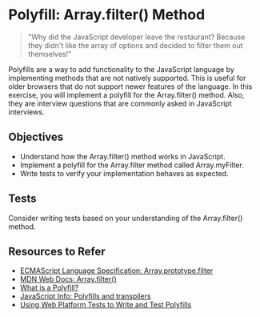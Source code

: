 
# Polyfill: Array.filter() Method

> "Why did the JavaScript developer leave the restaurant? Because they didn't like the array of options and decided to filter them out themselves!"

Polyfills are a way to add functionality to the JavaScript language by implementing methods that are not natively supported. This is useful for older browsers that do not support newer features of the language. In this exercise, you will implement a polyfill for the Array.filter() method. Also, they are interview questions that are commonly asked in JavaScript interviews.

## Objectives

- Understand how the Array.filter() method works in JavaScript.
- Implement a polyfill for the Array.filter method called Array.myFilter.
- Write tests to verify your implementation behaves as expected.

## Tests

Consider writing tests based on your understanding of the Array.filter() method.

## Resources to Refer

- [ECMAScript Language Specification: Array.prototype.filter](https://tc39.es/ecma262/multipage/indexed-collections.html#sec-array.prototype.filter)
- [MDN Web Docs: Array.filter()](https://developer.mozilla.org/en-US/docs/Web/JavaScript/Reference/Global_Objects/Array/filter)
- [What is a Polyfill?](https://remysharp.com/2010/10/08/what-is-a-polyfill)
- [JavaScript Info: Polyfills and transpilers](https://javascript.info/polyfills)
- [Using Web Platform Tests to Write and Test Polyfills](https://www.oddbird.net/2023/05/01/web-platform-tests-polyfills/)
